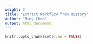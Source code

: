 ```yaml
---
weight: 2
title: "Extract Workflow from History"
author: "Ming Chen"
output: html_document
---
```


```r
knitr::opts_chunk$set(echo = FALSE)
```